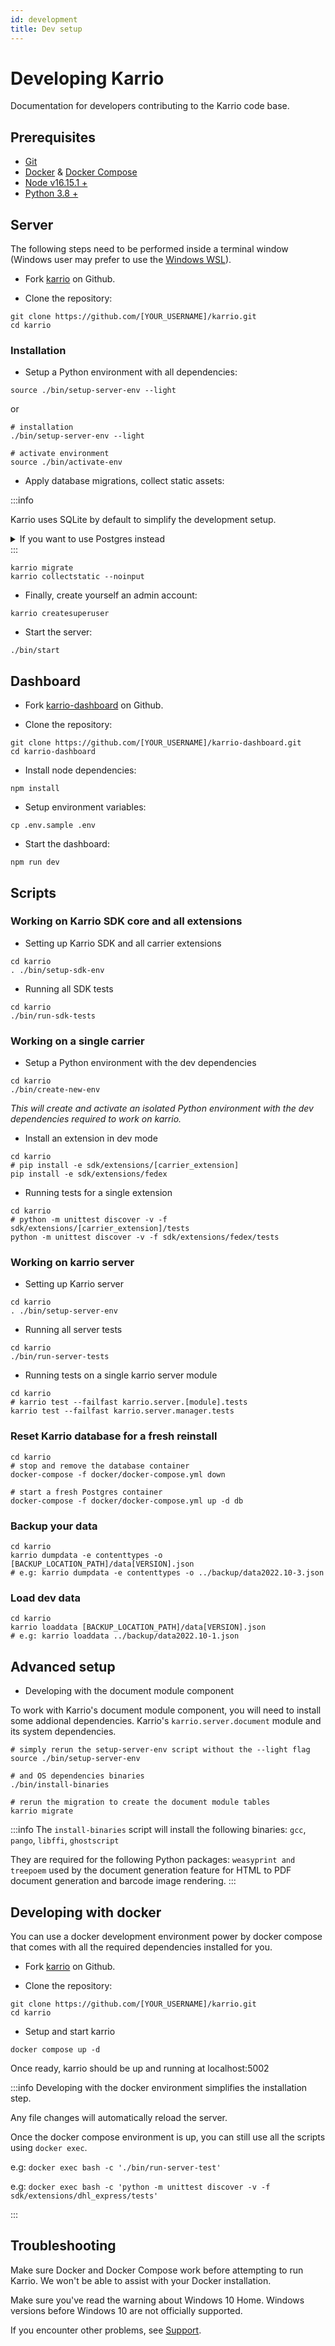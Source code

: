 ```yaml
---
id: development
title: Dev setup
---
```


# Developing Karrio

Documentation for developers contributing to the Karrio code base.

## Prerequisites

- [Git](https://git-scm.com/downloads)
- [Docker](https://www.docker.com/products/docker-desktop) & [Docker Compose](https://docs.docker.com/compose/install/)
- [Node v16.15.1 +](https://nodejs.org/en/download/)
- [Python 3.8 +](https://www.python.org/downloads/)

## Server

The following steps need to be performed inside a terminal window
(Windows user may prefer to use the [Windows WSL](https://docs.microsoft.com/en-us/windows/wsl/install)).

- Fork [karrio](https://github.com/karrioapi/karrio.git) on Github.

- Clone the repository:

```terminal title="Terminal"
git clone https://github.com/[YOUR_USERNAME]/karrio.git
cd karrio
```

### Installation

- Setup a Python environment with all dependencies:

```terminal title="Terminal"
source ./bin/setup-server-env --light
```

or

```terminal title="Terminal"
# installation
./bin/setup-server-env --light

# activate environment
source ./bin/activate-env
```

- Apply database migrations, collect static assets:

:::info

Karrio uses SQLite by default to simplify the development setup.

<details>
<summary>If you want to use Postgres instead</summary>

- Change the database config:

```diff
...
- DATABASE_ENGINE=sqlite3
- # DATABASE_ENGINE=postgresql_psycopg2
- # DATABASE_USERNAME=postgres
- # DATABASE_PASSWORD=postgres
- # DATABASE_NAME=db
+ # DATABASE_ENGINE=sqlite3
+ DATABASE_ENGINE=postgresql_psycopg2
+ DATABASE_USERNAME=postgres
+ DATABASE_PASSWORD=postgres
+ DATABASE_NAME=db
...

```

- Start the database using:

```terminal title="Terminal"
docker compose -f docker/docker-compose.yml up -d db
```

- Destroy the database using:

```terminal title="Terminal"
docker compose -f docker/docker-compose.yml down
```

</details>
:::

```terminal title="Terminal"
karrio migrate
karrio collectstatic --noinput
```

- Finally, create yourself an admin account:

```terminal title="Terminal"
karrio createsuperuser
```

- Start the server:

```terminal title="Terminal"
./bin/start
```

## Dashboard

- Fork [karrio-dashboard](https://github.com/karrioapi/karrio-dashboard.git) on Github.

- Clone the repository:

```terminal title="Terminal"
git clone https://github.com/[YOUR_USERNAME]/karrio-dashboard.git
cd karrio-dashboard
```

- Install node dependencies:

```terminal title="Terminal"
npm install
```

- Setup environment variables:

```terminal title="Terminal"
cp .env.sample .env
```

- Start the dashboard:

```terminal title="Terminal"
npm run dev
```

## Scripts

### Working on Karrio SDK core and all extensions

- Setting up Karrio SDK and all carrier extensions

```terminal title="Terminal"
cd karrio
. ./bin/setup-sdk-env
```

- Running all SDK tests

```terminal title="Terminal"
cd karrio
./bin/run-sdk-tests
```

### Working on a single carrier

- Setup a Python environment with the dev dependencies

```terminal title="Terminal"
cd karrio
./bin/create-new-env
```

_This will create and activate an isolated Python environment with the dev dependencies required to work on karrio._

- Install an extension in dev mode

```terminal title="Terminal"
cd karrio
# pip install -e sdk/extensions/[carrier_extension]
pip install -e sdk/extensions/fedex
```

- Running tests for a single extension

```terminal title="Terminal"
cd karrio
# python -m unittest discover -v -f sdk/extensions/[carrier_extension]/tests
python -m unittest discover -v -f sdk/extensions/fedex/tests
```

### Working on karrio server

- Setting up Karrio server

```terminal title="Terminal"
cd karrio
. ./bin/setup-server-env
```

- Running all server tests

```terminal title="Terminal"
cd karrio
./bin/run-server-tests
```

- Running tests on a single karrio server module

```terminal title="Terminal"
cd karrio
# karrio test --failfast karrio.server.[module].tests
karrio test --failfast karrio.server.manager.tests
```

### Reset Karrio database for a fresh reinstall

```terminal title="Terminal"
cd karrio
# stop and remove the database container
docker-compose -f docker/docker-compose.yml down

# start a fresh Postgres container
docker-compose -f docker/docker-compose.yml up -d db
```

### Backup your data

```terminal title="Terminal"
cd karrio
karrio dumpdata -e contenttypes -o [BACKUP_LOCATION_PATH]/data[VERSION].json
# e.g: karrio dumpdata -e contenttypes -o ../backup/data2022.10-3.json
```

### Load dev data

```terminal title="Terminal"
cd karrio
karrio loaddata [BACKUP_LOCATION_PATH]/data[VERSION].json
# e.g: karrio loaddata ../backup/data2022.10-1.json
```

## Advanced setup

- Developing with the document module component

To work with Karrio's document module component, you will need to install some addional dependencies.
Karrio's `karrio.server.document` module and its system dependencies.

```terminal title="Terminal"
# simply rerun the setup-server-env script without the --light flag
source ./bin/setup-server-env

# and OS dependencies binaries
./bin/install-binaries

# rerun the migration to create the document module tables
karrio migrate
```

:::info
The `install-binaries` script will install the following binaries: `gcc`, `pango`, `libffi`, `ghostscript`

They are required for the following Python packages: `weasyprint and treepoem` used by the document generation
feature for HTML to PDF document generation and barcode image rendering.
:::

## Developing with docker

You can use a docker development environment power by docker compose that comes with all the required dependencies installed for you.

- Fork [karrio](https://github.com/karrioapi/karrio.git) on Github.

- Clone the repository:

```terminal title="Terminal"
git clone https://github.com/[YOUR_USERNAME]/karrio.git
cd karrio
```

- Setup and start karrio

```terminal title="Terminal"
docker compose up -d
```

Once ready, karrio should be up and running at localhost:5002

:::info
Developing with the docker environment simplifies the installation step.

Any file changes will automatically reload the server.

Once the docker compose environment is up, you can still use all the scripts using `docker exec`.

e.g: `docker exec bash -c './bin/run-server-test'`

e.g: `docker exec bash -c 'python -m unittest discover -v -f sdk/extensions/dhl_express/tests'`

:::


## Troubleshooting

Make sure Docker and Docker Compose work before attempting to run Karrio.
We won't be able to assist with your Docker installation.

Make sure you've read the warning about Windows 10 Home.
Windows versions before Windows 10 are not officially supported.

If you encounter other problems, see [Support](/support).
